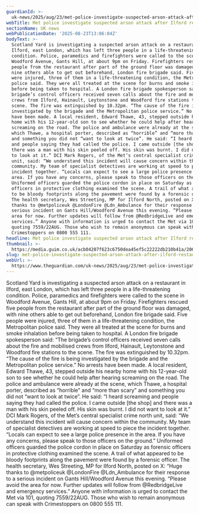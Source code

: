 ```yaml
---
guardianId: >-
  uk-news/2025/aug/23/met-police-investigate-suspected-arson-attack-after-ilford-restaurant-fire
webTitle: Met police investigate suspected arson attack after Ilford restaurant fire
sectionName: UK news
webPublicationDate: '2025-08-23T13:06:04Z'
bodyText: >-
  Scotland Yard is investigating a suspected arson attack on a restaurant in
  Ilford, east London, which has left three people in a life-threatening
  condition. Police, paramedics and firefighters were called to the scene in
  Woodford Avenue, Gants Hill, at about 9pm on Friday. Firefighters rescued five
  people from the restaurant after part of the ground floor was damaged, with
  nine others able to get out beforehand, London fire brigade said. Five people
  were injured, three of them in a life-threatening condition, the Metropolitan
  police said. They were all treated at the scene for burns and smoke inhalation
  before being taken to hospital. A London fire brigade spokesperson said: “The
  brigade’s control officers received seven calls about the fire and mobilised
  crews from Ilford, Hainault, Leytonstone and Woodford fire stations to the
  scene. The fire was extinguished by 10.32pm. “The cause of the fire is being
  investigated by the brigade and the Metropolitan police service.” No arrests
  have been made. A local resident, Edward Thawe, 43, stepped outside his nearby
  home with his 12-year-old son to see whether he could help after hearing
  screaming on the road. The police and ambulance were already at the scene,
  which Thawe, a hospital porter, described as “horrible” and “more than scary”
  and something you did not “want to look at twice”. He said: “I heard screaming
  and people saying they had called the police. I came outside [the shop] and
  there was a man with his skin peeled off. His skin was burnt. I did not want
  to look at it.” DCI Mark Rogers, of the Met’s central specialist crime north
  unit, said: “We understand this incident will cause concern within the
  community. My team of specialist detectives are working at speed to piece the
  incident together. “Locals can expect to see a large police presence in the
  area. If you have any concerns, please speak to those officers on the ground.”
  Uniformed officers guarded the police cordon in place on Saturday as forensic
  officers in protective clothing examined the scene. A trail of what appeared
  to be bloody footprints along the pavement were found by a forensic officer.
  The health secretary, Wes Streeting, MP for Ilford North, posted on X: “Huge
  thanks to @metpoliceuk @LondonFire @Ldn_Ambulance for their response to a
  serious incident on Gants Hill/Woodford Avenue this evening. “Please avoid the
  area for now. Further updates will follow from @RedbridgeLive and emergency
  services.” Anyone with information is urged to contact the Met via 101,
  quoting 7559/22AUG. Those who wish to remain anonymous can speak with
  Crimestoppers on 0800 555 111.
headline: Met police investigate suspected arson attack after Ilford restaurant fire
thumbnail: >-
  https://media.guim.co.uk/acb04207f623c6750dea45ef5c22222db210b41a/206_0_2917_2333/500.jpg
slug: met-police-investigate-suspected-arson-attack-after-ilford-restaurant-fire
webUrl: >-
  https://www.theguardian.com/uk-news/2025/aug/23/met-police-investigate-suspected-arson-attack-after-ilford-restaurant-fire
---
```

Scotland Yard is investigating a suspected arson attack on a restaurant in Ilford, east London, which has left three people in a life-threatening condition. Police, paramedics and firefighters were called to the scene in Woodford Avenue, Gants Hill, at about 9pm on Friday. Firefighters rescued five people from the restaurant after part of the ground floor was damaged, with nine others able to get out beforehand, London fire brigade said. Five people were injured, three of them in a life-threatening condition, the Metropolitan police said. They were all treated at the scene for burns and smoke inhalation before being taken to hospital. A London fire brigade spokesperson said: “The brigade’s control officers received seven calls about the fire and mobilised crews from Ilford, Hainault, Leytonstone and Woodford fire stations to the scene. The fire was extinguished by 10.32pm. “The cause of the fire is being investigated by the brigade and the Metropolitan police service.” No arrests have been made. A local resident, Edward Thawe, 43, stepped outside his nearby home with his 12-year-old son to see whether he could help after hearing screaming on the road. The police and ambulance were already at the scene, which Thawe, a hospital porter, described as “horrible” and “more than scary” and something you did not “want to look at twice”. He said: “I heard screaming and people saying they had called the police. I came outside [the shop] and there was a man with his skin peeled off. His skin was burnt. I did not want to look at it.” DCI Mark Rogers, of the Met’s central specialist crime north unit, said: “We understand this incident will cause concern within the community. My team of specialist detectives are working at speed to piece the incident together. “Locals can expect to see a large police presence in the area. If you have any concerns, please speak to those officers on the ground.” Uniformed officers guarded the police cordon in place on Saturday as forensic officers in protective clothing examined the scene. A trail of what appeared to be bloody footprints along the pavement were found by a forensic officer. The health secretary, Wes Streeting, MP for Ilford North, posted on X: “Huge thanks to @metpoliceuk @LondonFire @Ldn_Ambulance for their response to a serious incident on Gants Hill/Woodford Avenue this evening. “Please avoid the area for now. Further updates will follow from @RedbridgeLive and emergency services.” Anyone with information is urged to contact the Met via 101, quoting 7559/22AUG. Those who wish to remain anonymous can speak with Crimestoppers on 0800 555 111.
